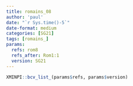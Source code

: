 ```yaml
---
title: romains_08
author: 'paul'
date: "`r Sys.time()-5`"
date-format: medium
categories: [SG21]
tags: [romains_]
params:
  refs: rom8
  refs_after: Rom1:1
  version: SG21
---
```


```r
XMINPI::bcv_list_(params$refs, params$version)
```

